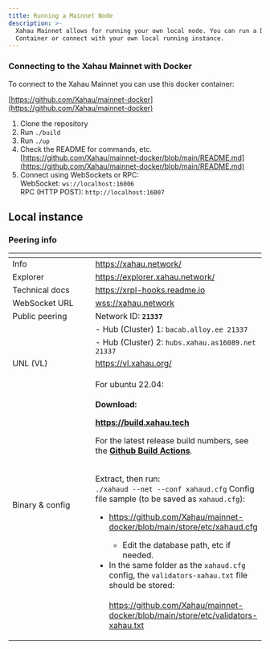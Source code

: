 ```yaml
---
title: Running a Mainnet Node
description: >-
  Xahau Mainnet allows for running your own local node. You can run a Docker
  Container or connect with your own local running instance.
---
```

### Connecting to the Xahau Mainnet with Docker

To connect to the Xahau Mainnet you can use this docker container:

[https://github.com/Xahau/mainnet-docker](https://github.com/Xahau/mainnet-docker)

1. Clone the repository
2. Run `./build`
3. Run `./up`
4. Check the README for commands, etc. [https://github.com/Xahau/mainnet-docker/blob/main/README.md](https://github.com/Xahau/mainnet-docker/blob/main/README.md)
5. Connect using WebSockets or RPC:\
   WebSocket: `ws://localhost:16006`\
   RPC (HTTP POST): `http://localhost:16007`

## Local instance

### Peering info

<table data-header-hidden><thead><tr><th width="236.34908136482937"></th><th></th></tr></thead><tbody><tr><td>Info</td><td><a href="https://xahau.network/">https://xahau.network/</a></td></tr><tr><td>Explorer</td><td><a href="https://explorer.xahau.network/">https://explorer.xahau.network/</a></td></tr><tr><td>Technical docs</td><td><a href="https://xrpl-hooks.readme.io/">https://xrpl-hooks.readme.io</a></td></tr><tr><td>WebSocket URL</td><td><a href="wss://xahau.network">wss://xahau.network</a></td></tr><tr><td>Public peering </td><td>Network ID: <strong><code>21337</code></strong></td></tr><tr><td></td><td>- Hub (Cluster) 1: <code>bacab.alloy.ee 21337</code></td></tr><tr><td></td><td>- Hub (Cluster) 2: <code>hubs.xahau.as16089.net 21337</code></td></tr><tr><td>UNL (VL)</td><td><a href="https://vl.xahau.org/">https://vl.xahau.org/</a></td></tr><tr><td>Binary &#x26; config</td><td><p>For ubuntu 22.04:<br /><br /><strong>Download:</strong></p><p><a href="https://build.xahau.tech"><strong>https://build.xahau.tech</strong></a></p><p></p><p>For the latest release build numbers, see the <a href="https://github.com/Xahau/xahaud/actions?query=branch%3Arelease+is%3Asuccess+build+using+docker"><strong>Github Build Actions</strong></a>.</p><p><br />Extract, then run:<br /><code>./xahaud --net --conf xahaud.cfg</code> Config file sample (to be saved as <code>xahaud.cfg</code>):</p><ul><li><p><a href="https://github.com/Xahau/mainnet-docker/blob/main/store/etc/xahaud.sample.cfg">https://github.com/Xahau/mainnet-docker/blob/main/store/etc/xahaud.cfg</a></p><ul><li>Edit the database path, etc if needed.</li></ul></li><li>In the same folder as the <code>xahaud.cfg</code> config, the <code>validators-xahau.txt</code> file should be stored:<br /><br /><a href="https://github.com/Xahau/mainnet-docker/blob/main/store/etc/validators-xahau.sample.txt">https://github.com/Xahau/mainnet-docker/blob/main/store/etc/validators-xahau.txt</a></li></ul></td></tr></tbody></table>

